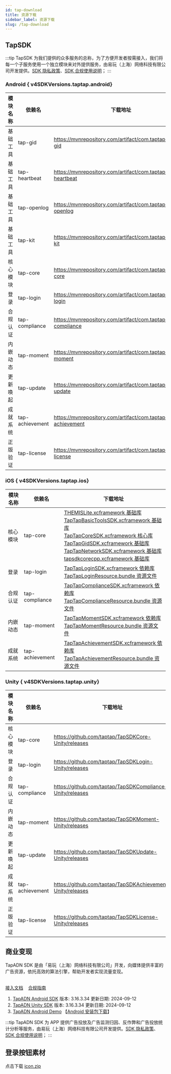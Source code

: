 ```yaml
---
id: tap-download
title: 资源下载
sidebar_label: 资源下载
slug: /tap-download
---
```


## TapSDK

:::tip
TapSDK 为我们提供的众多服务的总称，为了方便开发者按需接入，我们将每一个子服务使用一个独立模块来对外提供服务，由易玩（上海）网络科技有限公司开发提供。[SDK 隐私政策](https://developer.taptap.cn/docs/sdk/start/agreement/)、[SDK 合规使用说明](https://developer.taptap.cn/docs/sdk/start/compliance/)；
:::

<h3> Android {  v4SDKVersions.taptap.android}</h3>

| 模块名称 | 依赖名 | 下载地址 |
| ------ | ------ |  ------ |
| 基础工具 | tap-gid | https://mvnrepository.com/artifact/com.taptap.sdk/tap-gid |
| 基础工具 | tap-heartbeat | https://mvnrepository.com/artifact/com.taptap.sdk/tap-heartbeat |
| 基础工具 | tap-openlog | https://mvnrepository.com/artifact/com.taptap.sdk/tap-openlog |
| 基础工具 | tap-kit | https://mvnrepository.com/artifact/com.taptap.sdk/tap-kit |
| 核心模块 | tap-core | https://mvnrepository.com/artifact/com.taptap.sdk/tap-core |
| 登录 | tap-login |  https://mvnrepository.com/artifact/com.taptap.sdk/tap-login |
| 合规认证 | tap-compliance |  https://mvnrepository.com/artifact/com.taptap.sdk/tap-compliance |
| 内嵌动态 | tap-moment |  https://mvnrepository.com/artifact/com.taptap.sdk/tap-moment |
| 更新唤起 | tap-update |  https://mvnrepository.com/artifact/com.taptap.sdk/tap-update |
| 成就系统 | tap-achievement |  https://mvnrepository.com/artifact/com.taptap.sdk/tap-achievement |
| 正版验证 | tap-license |  https://mvnrepository.com/artifact/com.taptap.sdk/tap-license |

<h3> iOS {  v4SDKVersions.taptap.ios}</h3>

| 模块名称 | 依赖名 |  下载地址 |
| ------ | ------ |  ------ |
| 核心模块 | tap-core |  [THEMISLite.xcframework 基础库](https://github.com/taptap/TapSDK4-frameworks/tree/main/Frameworks/THEMISLite.xcframework) <br/> [TapTapBasicToolsSDK.xcframework 基础库](https://github.com/taptap/TapSDK4-frameworks/tree/main/Frameworks/TapTapBasicToolsSDK.xcframework) <br/> [TapTapCoreSDK.xcframework 核心库](https://github.com/taptap/TapSDK4-frameworks/tree/main/Frameworks/TapTapCoreSDK.xcframework) <br/> [TapTapGidSDK.xcframework 基础库](https://github.com/taptap/TapSDK4-frameworks/tree/main/Frameworks/TapTapGidSDK.xcframework) <br/> [TapTapNetworkSDK.xcframework 基础库](https://github.com/taptap/TapSDK4-frameworks/tree/main/Frameworks/TapTapNetworkSDK.xcframework) <br/> [tapsdkcorecpp.xcframework 基础库](https://github.com/taptap/TapSDK4-frameworks/tree/main/Frameworks/tapsdkcorecpp.xcframework)|
| 登录 | tap-login |  [TapTapLoginSDK.xcframework 依赖库](https://github.com/taptap/TapSDK4-frameworks/tree/main/Frameworks/TapTapLoginSDK.xcframework) <br/> [TapTapLoginResource.bundle 资源文件](https://github.com/taptap/TapSDK4-frameworks/tree/main/Frameworks/TapTapLoginResource.bundle) |
| 合规认证 | tap-compliance |  [TapTapComplianceSDK.xcframework 依赖库](https://github.com/taptap/TapSDK4-frameworks/tree/main/Frameworks/TapTapComplianceSDK.xcframework) <br/> [TapTapComplianceResource.bundle 资源文件](https://github.com/taptap/TapSDK4-frameworks/tree/main/Frameworks/TapTapComplianceResource.bundle)|
| 内嵌动态 | tap-moment |  [TapTapMomentSDK.xcframework 依赖库](https://github.com/taptap/TapSDK4-frameworks/tree/main/Frameworks/TapTapMomentSDK.xcframework) <br/> [TapTapMomentResource.bundle 资源文件](https://github.com/taptap/TapSDK4-frameworks/tree/main/Frameworks/TapTapMomentResource.bundle)|
| 成就系统 | tap-achievement |  [TapTapAchievementSDK.xcframework 依赖库](https://github.com/taptap/TapSDK4-frameworks/tree/main/Frameworks/TapTapAchievementSDK.xcframework) <br/> [TapTapAchievementResource.bundle 资源文件](https://github.com/taptap/TapSDK4-frameworks/tree/main/Frameworks/TapTapAchievementResource.bundle) |

<h3> Unity {  v4SDKVersions.taptap.unity}</h3>

| 模块名称 | 依赖名 |  下载地址 |
| ------ | ------ |  ------ |
| 核心模块 | tap-core |  https://github.com/taptap/TapSDKCore-Unity/releases |
| 登录 | tap-login |  https://github.com/taptap/TapSDKLogin-Unity/releases |
| 合规认证 | tap-compliance |  https://github.com/taptap/TapSDKCompliance-Unity/releases |
| 内嵌动态 | tap-moment |  https://github.com/taptap/TapSDKMoment-Unity/releases |
| 更新唤起 | tap-update |  https://github.com/taptap/TapSDKUpdate-Unity/releases |
| 成就系统 | tap-achievement |  https://github.com/taptap/TapSDKAchievement-Unity/releases |
| 正版验证 | tap-license |  https://github.com/taptap/TapSDKLicense-Unity/releases |

## 商业变现
TapADN SDK 是由「易玩（上海）网络科技有限公司」开发，向媒体提供丰富的广告资源，依托高效的算法引擎，帮助开发者实现流量变现。<br></br>

[接入文档](/sdk/tap-adn/tds-tapad/) &nbsp;&nbsp; [合规指南](/sdk/tap-adn/adn-compliance/)
1. [TapADN Android SDK](https://tapad-platform.tapimg.com/sdk/TapAD_3.16.3.34.aar) 版本: 3.16.3.34 更新日期: 2024-09-12
2. [TapADN Unity SDK](https://tapad-platform.tapimg.com/sdk/TapAD_3.16.3.34.unitypackage) 版本: 3.16.3.34 更新日期: 2024-09-12
3. [TapADN Android Demo](https://tapad-platform.tapimg.com/sdk/TapADDemo_3.16.3.34.zip)  【[Android 安装包下载](https://tapad-platform.tapimg.com/sdk/tapaddemo_external_3.16.3.34-release.apk)】

:::tip
TapADN SDK 为 APP 提供广告投放及广告监测归因、反作弊和广告投放统计分析等服务，由易玩（上海）网络科技有限公司开发提供。[SDK 隐私政策](https://developer.taptap.cn/docs/sdk/tap-adn/agreement/)、[SDK 合规使用说明](https://developer.taptap.cn/docs/sdk/tap-adn/adn-compliance/)；
:::

## 登录按钮素材

点击下载 [icon.zip](https://capacity-files.lcfile.com/z7xSKYDvAc1ff19cDfq3Vx01v50KNR6j/TapTapLoginButton.zip)